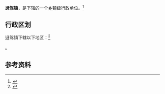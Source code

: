 {{中国乡级行政区|52/06/28/110/000}}

'''迓驾镇'''，是{{PRC admin/fullname|52/06/28/110/000|3}}下辖的一个[[乡镇|乡镇]]级行政单位。<ref>{{PRC admin/ref sgc|{{PRC admin/parent|52/06/28/110/000}}}}</ref>

== 行政区划 ==

迓驾镇下辖以下地区：<ref>{{PRC admin/ref sgc|52/06/28/110/000}}</ref>

{{PRC admin/children|52/06/28/110/000}}。

== 参考资料 ==

{{reflist}}

{{行政区划小作品}}
{{PRC admin/navcat|52/06/28/110/000}}